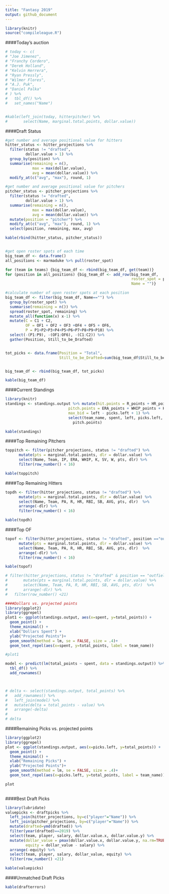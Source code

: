 ```yaml
---
title: "Fantasy 2019"
output: github_document 
---
```


```r
library(knitr)
source("compileleague.R")
```

####Today's auction
```r
# today <- c(
# "Joe Jimenez",
# "Franchy Cordero",
# "Derek Holland",
# "Kelvin Herrera",
# "Ryan Pressly",
# "Wilmer Flores",
# "A.J. Puk",
# "Daniel Palka"
# ) %>% 
#   tbl_df() %>% 
#   set_names("Name")


#kable(left_join(today, hitterpitcher) %>% 
#       select(Name, marginal.total.points, dollar.value))
```

####Draft Status
```r

#get number and average positional value for hitters
hitter_status <- hitter_projections %>% 
  filter(status != "drafted", 
         dollar.value > 1) %>% 
  group_by(position) %>% 
  summarise(remaining = n(), 
            max = max(dollar.value),
            avg = mean(dollar.value)) %>% 
  modify_at(c("avg", "max"), round, 1)

#get number and average positional value for pitchers
pitcher_status <- pitcher_projections %>% 
  filter(status != "drafted", 
         dollar.value > 1) %>% 
  summarise(remaining = n(), 
            max = max(dollar.value),
            avg = mean(dollar.value)) %>% 
  mutate(position = "pitcher") %>% 
  modify_at(c("avg", "max"), round, 1) %>% 
  select(position, remaining, max, avg)

kable(rbind(hitter_status, pitcher_status))


#get open roster spots of each time
big_team_df <- data.frame() 
all_positions <- marmaduke %>% pull(roster_spot)

for (team in teams) {big_team_df <- rbind(big_team_df, get(team))}
for (position in all_positions) {big_team_df <- add_row(big_team_df, 
                                                        roster_spot = position,
                                                        Name = "")}

#calculate number of open roster spots at each position
big_team_df <- filter(big_team_df, Name=="") %>%
  group_by(roster_spot) %>%
  summarise(remaining = n()) %>%
  spread(roster_spot, remaining) %>%
  mutate_all(function(x) x-1) %>% 
  mutate(C = C1 + C2,
         OF = OF1 + OF2 + OF3 +OF4 + OF5 + OF6,
         P = P1+P2+P3+P4+P5+P6+P7+P8+P9+P10) %>% 
  select(-(P1:P9), -(OF1:OF6), -(C1:C2)) %>% 
  gather(Position, Still_to_be_Drafted)


tot_picks <- data.frame(Position = "Total",
                        Still_to_be_Drafted=sum(big_team_df$Still_to_be_Drafted))


big_team_df <- rbind(big_team_df, tot_picks)

kable(big_team_df)

```


####Current Standings
```r
library(knitr)
standings <- standings.output %>% mutate(hit.points = R_points + HR_points + RBI_points + SB_points + AVG_points,
                            pitch.points = ERA_points + WHIP_points + K_points + SV_points + W_points,
                            max_bid = left - picks.left + 1) %>%
                            select(team_name, spent, left, picks.left, max_bid, total_points, hit.points,
                              pitch.points)

kable(standings)
```

####Top Remaining Pitchers
```r

toppitch <- filter(pitcher_projections, status != "drafted") %>%
      mutate(pts = marginal.total.points, dlr = dollar.value) %>%
      select(Name, Team, IP, ERA, WHIP, K, SV, W, pts, dlr) %>% 
      filter(row_number() < 16)

kable(toppitch)
```

####Top Remaining Hitters
```r
topdh <- filter(hitter_projections, status != "drafted") %>%
      mutate(pts = marginal.total.points, dlr = dollar.value) %>%
      select(Name, Team, PA, R, HR, RBI, SB, AVG, pts, dlr)  %>%
      arrange(-dlr) %>% 
      filter(row_number() < 16)

kable(topdh)
```
####Top OF
```r
topof <- filter(hitter_projections, status != "drafted", position =="outfield") %>% 
      mutate(pts = marginal.total.points, dlr = dollar.value) %>%
      select(Name, Team, PA, R, HR, RBI, SB, AVG, pts, dlr)  %>%
      arrange(-dlr) %>% 
      filter(row_number() < 16)

kable(topof)

```

```r
# filter(hitter_projections, status != "drafted" & position == "outfield") %>%
#       mutate(pts = marginal.total.points, dlr = dollar.value) %>%
#       select(Name, Team, PA, R, HR, RBI, SB, AVG, pts, dlr)  %>%
#       arrange(-dlr) %>% 
#   filter(row_number() <21)
```


```r
####Dollars vs. projected points
library(ggplot2)
library(ggrepel)
plot1 <- ggplot(standings.output, aes(x=spent, y=total_points)) + 
  geom_point() +
  theme_minimal() +
  xlab("Dollars Spent") +
  ylab("Projected Points")+
  geom_smooth(method = lm, se = FALSE, size = .4)+
  geom_text_repel(aes(x=spent, y=total_points, label = team_name)) 

#plot1 

model <- predict(lm(total_points ~ spent, data = standings.output)) %>% 
  tbl_df() %>% 
  add_rownames() 



# delta <- select(standings.output, total_points) %>% 
#   add_rownames() %>% 
#   left_join(model) %>% 
#   mutate(delta = total_points - value) %>% 
#   arrange(-delta)
# 
# delta
```

####Remaining Picks vs. projected points
```r
library(ggplot2)
library(ggrepel)
plot <- ggplot(standings.output, aes(x=picks.left, y=total_points)) + 
  geom_point() +
  theme_minimal() +
  xlab("Remaining Picks") +
  ylab("Projected Points")+
  geom_smooth(method = lm, se = FALSE, size = .4)+
  geom_text_repel(aes(x=picks.left, y=total_points, label = team_name)) 

plot
  
```

####Best Draft Picks
```r
library(lubridate)
valuepicks <- draftpicks %>% 
  left_join(hitter_projections, by=c("player"="Name")) %>% 
  left_join(pitcher_projections, by=c("player"="Name")) %>%
  mutate(drafted=ymd(drafted)) %>% 
  filter(year(drafted)==2019) %>% 
  select(team, player, salary, dollar.value.x, dollar.value.y) %>% 
  mutate(dollar_value = pmax(dollar.value.x, dollar.value.y, na.rm=TRUE),
         equity = dollar_value - salary) %>% 
  arrange(-equity) %>% 
  select(team, player, salary, dollar_value, equity) %>% 
  filter(row_number() <21)

kable(valuepicks)
```

####Unmatched Draft Picks
```r
kable(drafterrors)
```